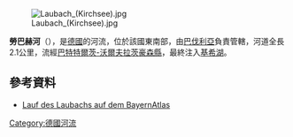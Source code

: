 {{Coord|47.81570|N|11.61106|E|display=title}}
[[Image:Laubach_(Kirchsee).jpg|right]]

'''勞巴赫河'''（{{lang-de|Laubach}}），是[[德國|德國]]的河流，位於該國東南部，由[[巴伐利亞|巴伐利亞]]負責管轄，河道全長2.1公里，流經[[巴特特爾茨-沃爾夫拉茨豪森縣|巴特特爾茨-沃爾夫拉茨豪森縣]]，最終注入[[基希湖_(巴伐利亞)|基希湖]]。

==參考資料==
* [https://v.bayern.de/RLJcx Lauf des Laubachs auf dem BayernAtlas]

{{Germany-geo-stub}}
[[Category:德國河流|Category:德國河流]]